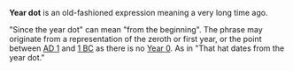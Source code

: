 '''Year dot''' is an old-fashioned expression meaning a very long time ago. 

"Since the year dot" can mean "from the beginning".  The phrase may originate from a representation of the zeroth or first year, or the point between [[1|AD 1]] and [[1 BC]] as there is no [[0 (year)|Year 0]]. As in "That hat dates from the year dot."

{{vocab-stub}}